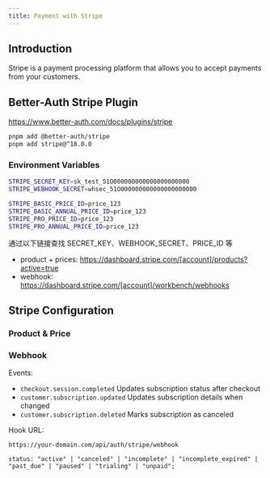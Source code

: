 ```yaml
---
title: Payment with Stripe
---
```


## Introduction

Stripe is a payment processing platform that allows you to accept payments from your customers.


## Better-Auth Stripe Plugin

https://www.better-auth.com/docs/plugins/stripe

```bash
pnpm add @better-auth/stripe
pnpm add stripe@^18.0.0
```

### Environment Variables

```bash
STRIPE_SECRET_KEY=sk_test_51O000000000000000000000
STRIPE_WEBHOOK_SECRET=whsec_51O000000000000000000000

STRIPE_BASIC_PRICE_ID=price_123
STRIPE_BASIC_ANNUAL_PRICE_ID=price_123
STRIPE_PRO_PRICE_ID=price_123
STRIPE_PRO_ANNUAL_PRICE_ID=price_123

```

通过以下链接查找 SECRET_KEY、WEBHOOK_SECRET、PRICE_ID 等
- product + prices: https://dashboard.stripe.com/[account]/products?active=true
- webhook: https://dashboard.stripe.com/[account]/workbench/webhooks

## Stripe Configuration

### Product & Price

### Webhook

Events:

- `checkout.session.completed` Updates subscription status after checkout
- `customer.subscription.updated` Updates subscription details when changed
- `customer.subscription.deleted` Marks subscription as canceled


Hook URL:

```
https://your-domain.com/api/auth/stripe/webhook
```


```
status: "active" | "canceled" | "incomplete" | "incomplete_expired" | "past_due" | "paused" | "trialing" | "unpaid";
```